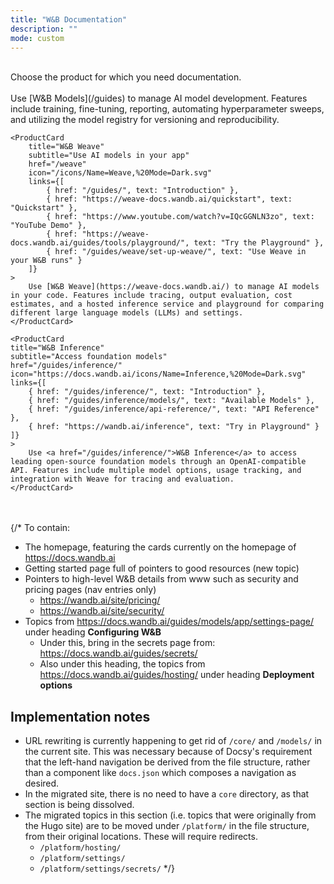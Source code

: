 ```yaml
---
title: "W&B Documentation"
description: ""
mode: custom
---
```



<HomeWrapper>
<br/>
<Banner title="Weights & Biases Documentation" background="/images/support/support_banner.png">
Choose the product for which you need documentation.
</Banner>
<br/>
<br/>

<HomeWrapper padding="mint-px-24">
<Columns cols={3}>
    <ProductCard
        title="W&B Models"
        subtitle="Develop AI models"
        href="/guides"
        icon="/icons/Name=Models,%20Mode=Dark.svg"
        links={[
            { href: "/guides/", text: "Introduction" },
            { href: "/quickstart/", text: "Quickstart" },
            { href: "https://www.youtube.com/watch?v=tHAFujRhZLA", text: "YouTube Tutorial" },
            { href: "https://wandb.ai/site/courses/101/", text: "Online Course" },
        ]}
    >
        Use [W&B Models](/guides) to manage AI model development. Features include training, fine-tuning, reporting, automating hyperparameter sweeps, and utilizing the model registry for versioning and reproducibility.
    </ProductCard>

    <ProductCard
        title="W&B Weave"
        subtitle="Use AI models in your app"
        href="/weave"
        icon="/icons/Name=Weave,%20Mode=Dark.svg"
        links={[
            { href: "/guides/", text: "Introduction" },
            { href: "https://weave-docs.wandb.ai/quickstart", text: "Quickstart" },
            { href: "https://www.youtube.com/watch?v=IQcGGNLN3zo", text: "YouTube Demo" },
            { href: "https://weave-docs.wandb.ai/guides/tools/playground/", text: "Try the Playground" },
            { href: "/guides/weave/set-up-weave/", text: "Use Weave in your W&B runs" }
        ]}
    >
        Use [W&B Weave](https://weave-docs.wandb.ai/) to manage AI models in your code. Features include tracing, output evaluation, cost estimates, and a hosted inference service and playground for comparing different large language models (LLMs) and settings.
    </ProductCard>
    
    <ProductCard
    title="W&B Inference"
    subtitle="Access foundation models"
    href="/guides/inference/"
    icon="https://docs.wandb.ai/icons/Name=Inference,%20Mode=Dark.svg"
    links={[
        { href: "/guides/inference/", text: "Introduction" },
        { href: "/guides/inference/models/", text: "Available Models" },
        { href: "/guides/inference/api-reference/", text: "API Reference" },
        { href: "https://wandb.ai/inference", text: "Try in Playground" }
    ]}
    >
        Use <a href="/guides/inference/">W&B Inference</a> to access leading open-source foundation models through an OpenAI-compatible API. Features include multiple model options, usage tracking, and integration with Weave for tracing and evaluation.
    </ProductCard>

</Columns>
</HomeWrapper>
</HomeWrapper>
<br/>
<br/>
{/* To contain:

- The homepage, featuring the cards currently on the homepage of https://docs.wandb.ai
- Getting started page full of pointers to good resources (new topic)
- Pointers to high-level W&B details from www such as security and pricing pages (nav entries only)
    - https://wandb.ai/site/pricing/
    - https://wandb.ai/site/security/
- Topics from https://docs.wandb.ai/guides/models/app/settings-page/ under heading **Configuring W&B**
    - Under this, bring in the secrets page from: https://docs.wandb.ai/guides/secrets/
    - Also under this heading, the topics from https://docs.wandb.ai/guides/hosting/ under heading **Deployment options**

## Implementation notes

- URL rewriting is currently happening to get rid of `/core/` and `/models/` in the current site. This was necessary because of Docsy's requirement that the left-hand navigation be derived from the file structure, rather than a component like `docs.json` which composes a navigation as desired. 
- In the migrated site, there is no need to have a `core` directory, as that section is being dissolved. 
- The migrated topics in this section (i.e. topics that were originally from the Hugo site) are to be moved under `/platform/` in the file structure, from their original locations. These will require redirects.
    - `/platform/hosting/`
    - `/platform/settings/`
    - `/platform/settings/secrets/` */}